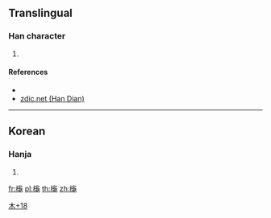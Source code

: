 {{character info/new}}
==Translingual==

===Han character===
{{Han char|rn=75|rad=木|as=18|sn=22|four=|canj=DHBS,DNXU}}

# {{vern|pagoda tree}} {{gloss|''[[Styphnolobium japonicum]]''}}

====References====
* {{Han ref|kx=0562.101|dj=0950.330|hdz=21323.151|uh=6AF7|ud=27383}}
*[http://www.zdic.net/z/1c/js/6AF7.htm zdic.net (Han Dian)]

----

==Korean==

===Hanja===
{{ko-hanja|hangeul=[[귀]]|eumhun=|rv=gwi|mr=kwi|y=kwi}}

# {{defn|lang=ko|sort=木18}}

[[Category:Korean-only CJKV Characters|木+18]]

[[fr:櫷]]
[[pl:櫷]]
[[th:櫷]]
[[zh:櫷]]